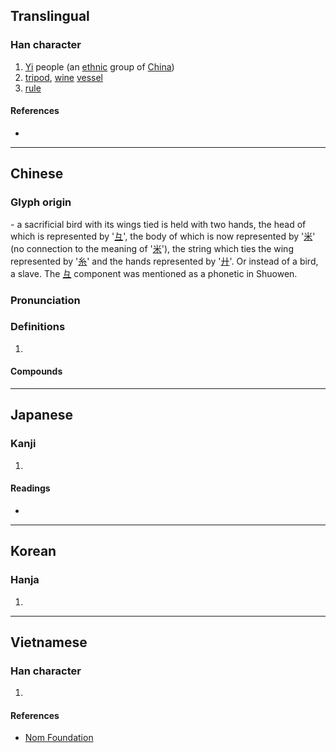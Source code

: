 {{also|彛|彞}}
{{character info/new}}
==Translingual==

===Han character===
{{Han char|rn=58|rad=彐|as=15|sn=18|four=27449|canj=VMFFT|ids=⿳彑⿰米糸廾}}

# [[Yi]] people (an [[ethnic]] group of [[China]])
# [[tripod]], [[wine]] [[vessel]]
# [[rule]]

====References====
* {{Han ref|kx=0362.260|dkj=09950|hdz=20962.180|uh=5F5D|ud=24413|bh=C255|bd=49749}}

----

==Chinese==
{{zh-forms|alt=彞}}

===Glyph origin===
{{Han etym}}
{{Han compound|彑|米|糸|廾|t1=head|t2=rice|t3=silk|t4=two hands|ls=ic|ls2=psc|c1=p|c2=s|c3=s|c4=s}}- a sacrificial bird with its wings tied is held with two hands, the head of which is represented by '[[彑]]', the body of which is now represented by '[[米]]' (no connection to the meaning of '[[米]]'), the string which ties the wing represented by '[[糸]]' and the hands represented by '[[廾]]'. Or instead of a bird, a slave. The [[彑]] component was mentioned as a phonetic in Shuowen.

===Pronunciation===
{{zh-pron
|m=yí
|c=ji4
|mn=ml:î
|mc=
|oc=y
|cat=
}}

===Definitions===
{{zh-hanzi}}

# {{rfdef|zh}}

====Compounds====
{{zh-der|伯彝|功銘鼎彝|匪彝|宗彝|彝倫|彝倫攸斁|彝劇|彝器|彝憲|彝文|彝族|彝訓|彝語|斝彝|方彝|朱彝尊|民彝|秉彝|蜼彝|鼎彝}}

----

==Japanese==

===Kanji===
{{ja-kanji|grade=|rs=彐15}}

# {{defn|lang=ja|sort=彐15}}

====Readings====
* {{ja-readings|on=[[い]] (i)|kun=[[つね]] (tsune)}}

----

==Korean==

===Hanja===
{{ko-hanja|hangeul=이|eumhun=|rv=i|mr=i|y=i}}

# {{defn|lang=ko|sort=彐15}}

----

==Vietnamese==

===Han character===
{{vi-readings|rs=彐15|hanviet=di}}

# {{defn|lang=vi|sort=彐15}}

====References====
* [http://nomfoundation.org/common/nom_details.php?codepoint=5f5d Nom Foundation]